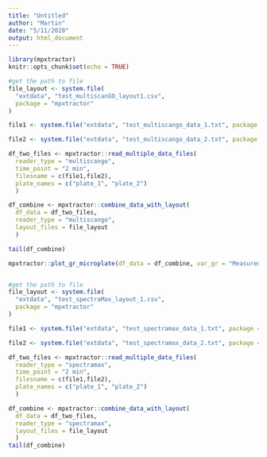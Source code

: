 ```yaml
---
title: "Untitled"
author: "Martin"
date: "5/11/2020"
output: html_document
---
```


```r
library(mpxtractor)
knitr::opts_chunk$set(echo = TRUE)
```



```r
#get the path to file
file_layout <- system.file(
  "extdata", "test_multiscanGO_layout1.csv",
  package = "mpxtractor"
)

file1 <- system.file("extdata", "test_multiscango_data_1.txt", package = "mpxtractor")

file2 <- system.file("extdata", "test_multiscango_data_2.txt", package = "mpxtractor")

df_two_files <- mpxtractor::read_multiple_data_files(
  reader_type = "multiscango", 
  time_point = "2 min", 
  filesname = c(file1,file2), 
  plate_names = c("plate_1", "plate_2") 
  )

df_combine <- mpxtractor::combine_data_with_layout(
  df_data = df_two_files, 
  reader_type = "multiscango", 
  layout_files = file_layout
  )

tail(df_combine)
```

```r
mpxtractor::plot_gr_microplate(df_data = df_combine, var_gr = "Measurement", ws = "2hs", cond_to_col = "presugar", plate_file = "plate_2")



```


```r
#get the path to file
file_layout <- system.file(
  "extdata", "test_spectraMax_layout_1.csv",
  package = "mpxtractor"
)

file1 <- system.file("extdata", "test_spectramax_data_1.txt", package = "mpxtractor")

file2 <- system.file("extdata", "test_spectramax_data_2.txt", package = "mpxtractor")

df_two_files <- mpxtractor::read_multiple_data_files(
  reader_type = "spectramax", 
  time_point = "2 min", 
  filesname = c(file1,file2), 
  plate_names = c("plate_1", "plate_2") 
  )

df_combine <- mpxtractor::combine_data_with_layout(
  df_data = df_two_files, 
  reader_type = "spectramax", 
  layout_files = file_layout
  )
tail(df_combine)

```
